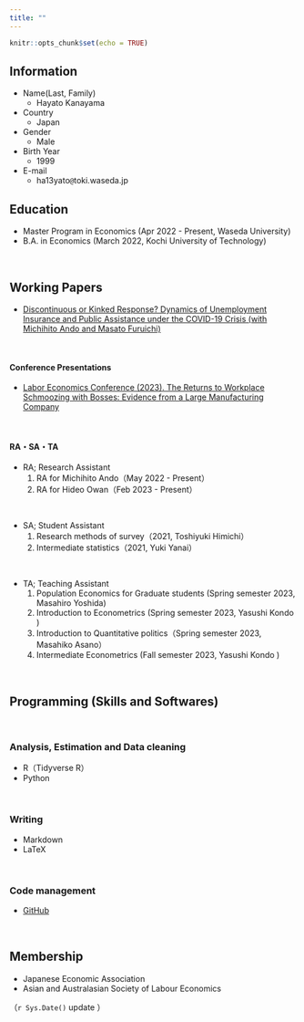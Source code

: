 ```yaml
---
title: ""
---
```


```r
knitr::opts_chunk$set(echo = TRUE)
```


<!-- Google tag (gtag.js) -->
<script async src="https://www.googletagmanager.com/gtag/js?id=G-FXEQV713CW"></script>
<script>
  window.dataLayer = window.dataLayer || [];
  function gtag(){dataLayer.push(arguments);}
  gtag('js', new Date());

  gtag('config', 'G-FXEQV713CW');
</script>

## Information

- Name(Last, Family)
  - Hayato Kanayama

- Country
  - Japan

- Gender
  - Male
  
- Birth Year
  - 1999

- E-mail
  - ha13yato`@`toki.waseda.jp

## Education

- Master Program in Economics (Apr 2022 - Present, Waseda University)
- B.A. in Economics (March 2022, Kochi University of Technology)

\

## Working Papers

- [Discontinuous or Kinked Response? Dynamics of Unemployment Insurance and Public Assistance under the COVID-19 Crisis (with Michihito Ando and Masato Furuichi)](https://papers.ssrn.com/sol3/papers.cfm?abstract_id=4617281)



\ 

#### Conference Presentations

- [Labor Economics Conference (2023). The Returns to Workplace Schmoozing with Bosses: Evidence from a Large Manufacturing Company](https://sites.google.com/site/kansailabor/conference/26th?authuser=0)

\ 

#### RA・SA・TA

- RA; Research Assistant
	1. RA for Michihito Ando（May 2022 - Present）
	1. RA for Hideo Owan（Feb 2023 - Present）

\ 

- SA; Student Assistant
	1. Research methods of survey（2021, Toshiyuki Himichi）
	1. Intermediate statistics（2021, Yuki Yanai）
	
\	
	
- TA; Teaching Assistant
	1. Population Economics for Graduate students (Spring semester 2023, Masahiro Yoshida)
	1. Introduction to Econometrics (Spring semester 2023, Yasushi Kondo )
	1. Introduction to Quantitative politics（Spring semester 2023, Masahiko Asano）
	1. Intermediate Econometrics (Fall semester 2023, Yasushi Kondo )

\ 

## Programming (Skills and Softwares)

\ 

### Analysis, Estimation and Data cleaning


- R（Tidyverse R）
- Python

\ 

### Writing

- Markdown
- LaTeX

\ 

### Code management

- [GitHub](https://github.com/kanayama8810)

\ 

## Membership

- Japanese Economic Association
- Asian and Australasian Society of Labour Economics

（`r Sys.Date()` update ）
